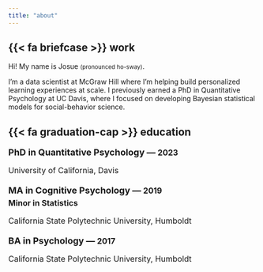 ```yaml
---
title: "about"
---
```


## {{< fa briefcase >}} work


Hi! My name is Josue <small>(pronounced ho-sway)</small>. 

I’m a data scientist at McGraw Hill where I’m helping build personalized learning experiences at scale. I previously earned a PhD in Quantitative Psychology at UC Davis, where I focused on developing Bayesian statistical models for social-behavior science.

## {{< fa graduation-cap >}} education
```{=html}
<style>
  .education-section {
    max-width: 400px;
  }
  
  .education-section h2 {
    font-size: 24px;
    margin-bottom: 20px;
  }
  
  .education-item {
    margin-bottom: 20px;
  }
  
  .degree {
    font-size: 18px;
    font-weight: bold;
    margin-bottom: 5px;
  }

  .minor {
    font-size: 16px;
    font-weight: bold;
    margin-top: 2px;
    margin-bottom: 5px;
  }
  
  .year {
    font-size: 16px;
  }
  
  .institution {
    font-size: 16px;
  }
  
  .education-icon {
    display: inline-block;
    width: 20px;
    height: 20px;
    margin-right: 10px;
    vertical-align: middle;
  }
</style>

<div class="education-section">
  <div class="education-item">
    <p class="degree">
      PhD in Quantitative Psychology &mdash;
      <span class="year">2023</span>
    </p>
    <p class="institution">University of California, Davis</p>
  </div>
  
  <div class="education-item">
    <p class="degree">
      MA in Cognitive Psychology &mdash;
      <span class="year">2019</span>
    </p>
    <p class="minor">Minor in Statistics</p>
    <p class="institution">California State Polytechnic University, Humboldt</p>
  </div>
  
  
  <div class="education-item">
    <p class="degree">
      BA in Psychology &mdash;
      <span class="year">2017</span>
    </p>
    <p class="institution">California State Polytechnic University, Humboldt</p>
  </div>
</div>
```

<!-- ## {{< fa graduation-cap >}} education -->

<!-- **PhD in Quantitative Psychology, 2023**

::: {style="font-size: 80%;"}
University of California, Davis
:::
  
  
**MA in Cognitive Psychology, 2019**

::: {style="font-size: 80%;"}
California State Polytechnic University, Humboldt
:::

**BA in Psychology, 2017**
::: {style="font-size: 80%;"}
California State Polytechnic University, Humboldt
::: -->
